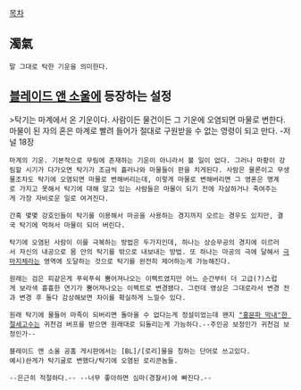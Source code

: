 [[목차]]

== 濁氣 ==
 말 그대로 탁한 기운을 의미한다.
== [[블레이드 앤 소울]]에 등장하는 설정 ==
>탁기는 마계에서 온 기운이다. 사람이든 물건이든 그 기운에 오염되면 마물로 변한다. 마물이 된 자의 혼은 마계로 빨려 들어가 절대로 구원받을 수 없는 영령이 되고 만다. -저널 18장

 마계의 기운. 기본적으로 무림에 존재하는 기운이 아니라서 볼 일이 없다. 그러나 마황이 강림할 시기가 다가오면 탁기가 조금씩 흘러나와 마물들이 판을 치게된다. 사람은 물론이고 무생물조차도 탁기에 오염되면 마물로 변해버리는데, 이렇게 마물로 변해버리면 그 영혼은 명계로 가지고 못해서 탁기에 대해 알고 있는 사람들은 마물이 되기 전에 자살하거나 죽여주는게 가장 자비로운 일로 여겨진다.

 간혹 몇몇 강호인들이 탁기를 이용해서 마공을 사용하는 경지까지 오르는 경우도 있지만, 결국 탁기에 먹혀서 마물이 되어 버린다.

 탁기에 오염된 사람이 이를 극복하는 방법은 두가지인데, 하나는 상승무공의 경지에 이르러서 자신의 내공으로 몸 안의 탁기를 밖으로 내보내는 방법. 또 하나는 마공의 극에 달해서 [[극마지체]]라는 영역에 도달하는 것으로 탁기를 완전히 제어하는게 가능해진다.

 원래는 검은 피같은게 푸쉭푸쉭 뿜어져나오는 이펙트였지만 어느 순간부터 더 고급(?)스럽게 보라색 흉흉한 연기가 뿜어져나오는 이펙트로 변경됐다. 그런데 영상은 그대로라서 변경 전과 변경 후 둘다 감상해보면 차이를 확실하게 느낄수 있다.

 원래 탁기에 물들어 마족이 되버리면 돌아올 수 없다는게 정설이었는데 왠지 [["홍문파 막내"한 절세고수]]는 귀천검 버프를 받으면 원래대로 되돌리는게 가능하다.--주인공 보정인가 귀천검 보정인가--

 블레이드 앤 소울 공홈 게시판에서는 [BL]/[로리]물을 칭하는 단어로 쓰고있다.
 예시)솬게가 탁기굴로 변했다/탁기에 오염된 로리콘놈들.

 --은근히 적절하다.-- --너무 좋아하면 심마(경찰서)에 빠진다.--
